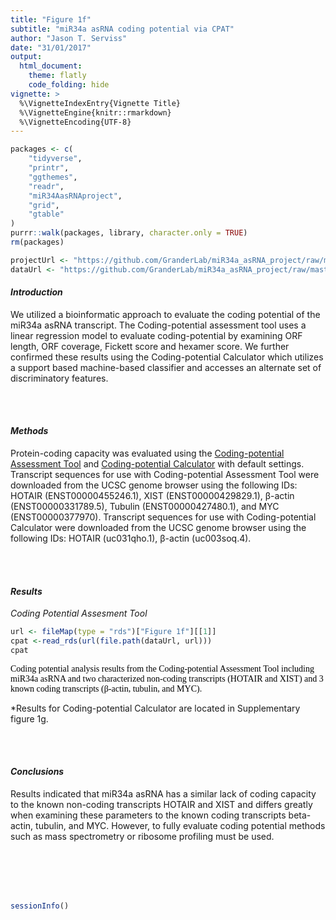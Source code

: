 ```yaml
---
title: "Figure 1f"
subtitle: "miR34a asRNA coding potential via CPAT"
author: "Jason T. Serviss"
date: "31/01/2017"
output:
  html_document:
    theme: flatly
    code_folding: hide
vignette: >
  %\VignetteIndexEntry{Vignette Title}
  %\VignetteEngine{knitr::rmarkdown}
  %\VignetteEncoding{UTF-8}
---
```


<style> 
.caption { 
  color: Black; 
  font-family: "Times New Roman", Times, serif;
  font-size: 1.0em; 
}
</style>

```r

packages <- c(
    "tidyverse",
    "printr",
    "ggthemes",
    "readr",
    "miR34AasRNAproject",
    "grid",
    "gtable"
)
purrr::walk(packages, library, character.only = TRUE)
rm(packages)

```

```r

projectUrl <- "https://github.com/GranderLab/miR34a_asRNA_project/raw/master/inst"
dataUrl <- "https://github.com/GranderLab/miR34a_asRNA_project/raw/master/"

```

#### _Introduction_

We utilized a bioinformatic approach to evaluate the coding potential of the miR34a asRNA transcript. The Coding-potential assessment tool uses a linear regression model to evaluate coding-potential by examining ORF length, ORF coverage, Fickett score and hexamer score. We further confirmed these results using the Coding-potential Calculator which utilizes a support based machine-based classifier and accesses an alternate set of discriminatory features.

<br></br>

#### _Methods_

Protein-coding capacity was evaluated using the [Coding-potential Assessment Tool](https://www.ncbi.nlm.nih.gov/pmc/articles/PMC3616698/) and [Coding-potential Calculator](https://www.ncbi.nlm.nih.gov/pmc/articles/PMC1933232/) with default settings. Transcript sequences for use with Coding-potential Assessment Tool were downloaded from the UCSC genome browser using the following IDs: HOTAIR (ENST00000455246.1), XIST (ENST00000429829.1), β-actin (ENST00000331789.5), Tubulin (ENST00000427480.1), and MYC (ENST00000377970). Transcript sequences for use with Coding-potential Calculator were downloaded from the UCSC genome browser using the following IDs: HOTAIR (uc031qho.1), β-actin (uc003soq.4).

<br></br>

#### _Results_

_Coding Potential Assesment Tool_

```r

url <- fileMap(type = "rds")["Figure 1f"][[1]]
cpat <-read_rds(url(file.path(dataUrl, url)))
cpat

```

<div class = "caption">
Coding potential analysis results from the Coding-potential Assessment Tool including miR34a asRNA and two characterized non-coding transcripts (HOTAIR and XIST) and 3 known coding transcripts (β-actin, tubulin, and MYC). 
</div>

*Results for Coding-potential Calculator are located in Supplementary figure 1g.

<br></br>

#### _Conclusions_

Results indicated that miR34a asRNA has a similar lack of coding capacity to the known non-coding transcripts HOTAIR and XIST and differs greatly when examining these parameters to the known coding transcripts beta-actin, tubulin, and MYC. However, to fully evaluate coding potential methods such as mass spectrometry or ribosome profiling must be used. 

<br></br><br></br>

```r
sessionInfo()
```
